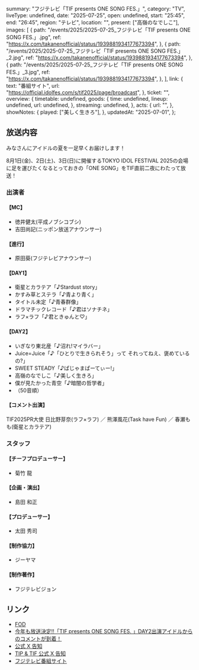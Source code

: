   summary: "フジテレビ「TIF presents ONE SONG FES.」",
  category: "TV",
  liveType: undefined,
  date: "2025-07-25",
  open: undefined,
  start: "25:45",
  end: "26:45",
  region: "テレビ",
  location: "",
  present: ["高嶺のなでしこ"],
  images: [
    {
      path: "/events/2025/2025-07-25_フジテレビ「TIF presents ONE SONG FES.」.jpg",
      ref: "https://x.com/takanenofficial/status/1939881934177673394",
    },
    {
      path: "/events/2025/2025-07-25_フジテレビ「TIF presents ONE SONG FES.」_2.jpg",
      ref: "https://x.com/takanenofficial/status/1939881934177673394",
    },
    {
      path: "/events/2025/2025-07-25_フジテレビ「TIF presents ONE SONG FES.」_3.jpg",
      ref: "https://x.com/takanenofficial/status/1939881934177673394",
    },
  ],
  link: {
    text: "番組サイト",
    url: "https://official.idolfes.com/s/tif2025/page/broadcast",
  },
  ticket: "",
  overview: {
    timetable: undefined,
    goods: {
      time: undefined,
      lineup: undefined,
      url: undefined,
    },
    streaming: undefined,
  },
  acts: {
    url: "",
  },
  showNotes: {
    played: ["美しく生きろ"],
  },
  updatedAt: "2025-07-01",
};

## 放送内容

みなさんにアイドルの夏を一足早くお届けします！

8月1日(金)、2日(土)、3日(日)に開催するTOKYO IDOL FESTIVAL 2025の会場に足を運びたくなるとっておきの「ONE SONG」をTIF直前二夜にわたって放送！

### 出演者

#### 【MC】

- 徳井健太(平成ノブシコブシ)
- 吉田尚記(ニッポン放送アナウンサー)

#### 【進行】

- 原田葵(フジテレビアナウンサー)

#### 【DAY1】

- 衛星とカラテア「♪Stardust story」
- かすみ草とステラ「♪青より青く」
- タイトル未定「♪青春群像」
- ドラマチックレコード「♪君はソナチネ」
- ラフ×ラフ「♪君ときゅんと♡」

#### 【DAY2】

- いぎなり東北産「♪沼れ!マイラバー」
- Juice=Juice「♪「ひとりで生きられそう」って それってねえ、褒めているの?」
- SWEET STEADY「♪ぱじゃまぱーてぃー!」
- 高嶺のなでしこ「♪美しく生きろ」
- 僕が見たかった青空「♪暗闇の哲学者」
- （50音順）

#### 【コメント出演】

TIF2025PR大使 日比野芽奈(ラフ×ラフ) ／ 熊澤風花(Task have Fun) ／ 春瀬もも(衛星とカラテア)

### スタッフ

#### 【チーフプロデューサー】

- 菊竹 龍

#### 【企画・演出】

- 島田 和正

#### 【プロデューサー】

- 太田 秀司

#### 【制作協力】

- ジーヤマ

#### 【制作著作】

- フジテレビジョン

## リンク

- [FOD](https://fod.fujitv.co.jp/title/200m/200m810005/)
- [今年も放送決定!!「TIF presents ONE SONG FES. 」DAY2出演アイドルからのコメントが到着！](https://www.youtube.com/watch?v=YXundEwrTLY)
- [公式 X 告知](https://x.com/takanenofficial/status/1939881934177673394)
- [TIP & TIF 公式 X 告知](https://x.com/TIP_TIF_staff/status/1939881657504563680)
- [フジテレビ番組サイト](https://www.fujitv.co.jp/onesongfes/)
